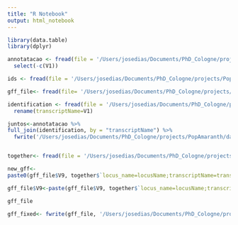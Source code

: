 ```yaml
---
title: "R Notebook"
output: html_notebook
---
```




```r
library(data.table)
library(dplyr)
```

```r

annotatacao <- fread(file = '/Users/josedias/Documents/PhD_Cologne/projects/PopAmaranth/popamabrowser/data/Ahyp_preparation', fill = TRUE, sep = ";", header = T) %>%
  select(-c(V1))

ids <- fread(file = '/Users/josedias/Documents/PhD_Cologne/projects/PopAmaranth/popamabrowser/data/ids_only' )

gff_file<- fread(file= '/Users/josedias/Documents/PhD_Cologne/projects/PopAmaranth/popamabrowser/data/Ahypochondriacus_459_v2.1.gene.gff3.gz')

identification <- fread(file = '/Users/josedias/Documents/PhD_Cologne/projects/PopAmaranth/popamabrowser/data/IDs', header = FALSE ) %>%
  rename(transcriptName=V1)

juntos<-annotatacao %>%
full_join(identification, by = "transcriptName") %>%
  fwrite('/Users/josedias/Documents/PhD_Cologne/projects/PopAmaranth/data/processed/juntos', sep =";", quote = F)


together<- fread(file = '/Users/josedias/Documents/PhD_Cologne/projects/PopAmaranth/data/processed/juntos_corrigidos', sep = "\t" )

new_gff<-
paste0(gff_file$V9, together$`locus_name=locusName;transcriptName=transcriptName;Pfam=Pfam;Panther=Panther;KOG=KOG;EC=ec;KO=KO;GO=GO;Best-hit-arabi-name=Best-hit-arabi-name;arabi-symbol=arabi-symbol;arabi-defline=arabi-defline` )

gff_file$V9<-paste(gff_file$V9, together$`locus_name=locusName;transcriptName=transcriptName;Pfam=Pfam;Panther=Panther;KOG=KOG;EC=ec;KO=KO;GO=GO;Best-hit-arabi-name=Best-hit-arabi-name;arabi-symbol=arabi-symbol;arabi-defline=arabi-defline`)

gff_file

gff_fixed<- fwrite(gff_file, '/Users/josedias/Documents/PhD_Cologne/projects/PopAmaranth/popamabrowser/data/gff_file', quote = F, sep="\t")


```

